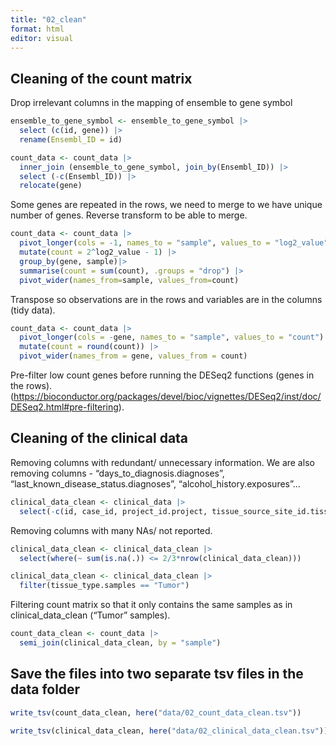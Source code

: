 ```yaml
---
title: "02_clean"
format: html
editor: visual
---
```


## Cleaning of the count matrix

Drop irrelevant columns in the mapping of ensemble to gene symbol

```r
ensemble_to_gene_symbol <- ensemble_to_gene_symbol |>
  select (c(id, gene)) |>
  rename(Ensembl_ID = id)
```

```r
count_data <- count_data |>
  inner_join (ensemble_to_gene_symbol, join_by(Ensembl_ID)) |>
  select (-c(Ensembl_ID)) |>
  relocate(gene)
```

Some genes are repeated in the rows, we need to merge to we have unique number of genes. Reverse transform to be able to merge.

```r
count_data <- count_data |>
  pivot_longer(cols = -1, names_to = "sample", values_to = "log2_value") |>
  mutate(count = 2^log2_value - 1) |>
  group_by(gene, sample)|>
  summarise(count = sum(count), .groups = "drop") |>
  pivot_wider(names_from=sample, values_from=count)
```

Transpose so observations are in the rows and variables are in the columns (tidy data).

```r
count_data <- count_data |>
  pivot_longer(cols = -gene, names_to = "sample", values_to = "count") |>
  mutate(count = round(count)) |>
  pivot_wider(names_from = gene, values_from = count)
```

Pre-filter low count genes before running the DESeq2 functions (genes in the rows). (<https://bioconductor.org/packages/devel/bioc/vignettes/DESeq2/inst/doc/DESeq2.html#pre-filtering>).

## Cleaning of the clinical data

Removing columns with redundant/ unnecessary information. We are also removing columns - "days_to_diagnosis.diagnoses", "last_known_disease_status.diagnoses", "alcohol_history.exposures"...

```r
clinical_data_clean <- clinical_data |>
  select(-c(id, case_id, project_id.project, tissue_source_site_id.tissue_source_site, project.tissue_source_site, bcr_id.tissue_source_site, days_to_diagnosis.diagnoses, last_known_disease_status.diagnoses, alcohol_history.exposures, name.program.project, name.project, classification_of_tumor.diagnoses, tumor_grade.diagnoses, progression_or_recurrence.diagnoses, treatment_id.treatments.diagnoses, submitter_id.treatments.diagnoses, created_datetime.treatments.diagnoses, updated_datetime.treatments.diagnoses, sample_id.samples, composition.samples, pathology_report_uuid.samples, specimen_type.samples))
```

Removing columns with many NAs/ not reported.

```r
clinical_data_clean <- clinical_data_clean |>
  select(where(~ sum(is.na(.)) <= 2/3*nrow(clinical_data_clean)))
```

```r
clinical_data_clean <- clinical_data_clean |>
  filter(tissue_type.samples == "Tumor")
```

Filtering count matrix so that it only contains the same samples as in clinical_data_clean ("Tumor" samples).

```r
count_data_clean <- count_data |>
  semi_join(clinical_data_clean, by = "sample")
```

## Save the files into two separate tsv files in the data folder

```r
write_tsv(count_data_clean, here("data/02_count_data_clean.tsv"))
```

```r
write_tsv(clinical_data_clean, here("data/02_clinical_data_clean.tsv"))
```
